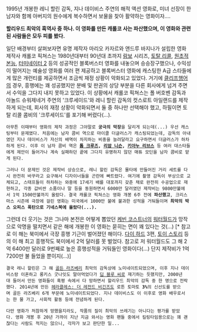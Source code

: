 1995년 개봉한 레니 할린 감독, 지나 데이비스 주연의 해적 액션 영화로, 미녀 선장이 한 남자와 함께 아버지의 원수에게 복수하면서 보물을 찾아 활약하는 영화이자....

'''할리우드 최악의 흑역사 중 하나. 이 영화를 만든 캐롤코 사는 파산했으며, 이 영화와 관련된 사람들은 모두 피를 봤다.'''

일단 배경부터 살펴보자면 유명 제작자 마리오 카자르와 앤드루 바지나가 설립한 영화 제작사 캐롤코 픽쳐스는 1980년대부터 90년대 초까지 [[람보]] 시리즈, [[토탈 리콜]], [[원초적 본능]], [[터미네이터 2]] 등의 성공적인 블록버스터 영화를 내놓으며 승승장구했으나, 수익성이 떨어지는 예술성 영화를 여러 편 제공하고 블록버스터 영화에 캐스팅한 A급 스타들에게 많은 개런티를 제공하면서 조금씩 재정 상황이 악화되고 있었다. 거기에 [[클리프행어]]의 경우, 흥행에는 꽤 성공했지만 분배 및 판권의 상당 부분을 다른 회사에게 넘겨 주면서 수익을 그다지 내지 못하고 있었다. 
이 상황에서 캐롤코 픽쳐스는 폴 버호벤 감독과 아놀드 슈워제네거 주연의 '크루세이드'와 레니 할린 감독의 컷스로트 아일랜드를 제작하게 되는데, 회사의 재정 상황이 악화되면서 둘 중 하나만 선택해야 했고, 하필이면 토탈 리콜 콤비의 '크루세이드'를 포기해 버렸다(...). 

 아무튼 이때부터 영화의 제작 과정은 그야말로 '''궁극의 막장'''을 달리게 되는데(...) 우선 캐스팅부터 문제였다. 처음에는 남자 콤비 역으로 마이클 더글러스가 캐스팅되었는데, 감독의 아내였던 지나 데이비스가 자신의 배역이 차지하는 비중을 늘려달라고 요구하면서 더글러스가 하차하게 된다. 이후 이 남자 콤비 역은 '''[[톰 크루즈]], [[리암 니슨]], [[키아누 리브스]]''' 등 여러 대스타들에게 제안이 들어가나 계속 실패하던 끝에 그다지 유명하지 않던 매튜 모딘을 남자 콤비로 맡게 된다.

 그러나 더 문제인 것은 제작비 상승으로, 레니 할린 감독은 몰타에 만들어진 거리 세트를 다시 완전히 바꾸라고 요구해서 디자이너들을 곤란에 빠트렸다. 여기에 촬영 감독이 부상으로 교체되고, 스태프들이 하차하는 와중에 17세기 배를 대포까지 갖춘 채로 완전히 수공업으로 재현하고, 각종 값비싼 소품이나 말 등을 동원하면서 6000만 달러였던 제작비는 9800만불에서 1억 1500만불까지 올랐다. 결국 캐롤코 픽쳐스는 영화 개봉 6주 전에 '''파산했고''', 크리스마스 시즌에 극장에 걸린 영화는 미국에서 1000만 불에 불과한 성적을 거둬들이며 '''최악의 박스 오피스 폭탄으로 기네스북에 올랐다(...).'''
그런데 더 웃기는 것은 그나마 본전은 어떻게 뽑았던 [[케빈 코스트너]]의 [[워터월드]]가 망작으로 악명을 떨치면서 같은 해에 개봉한 이 영화는 묻히는 면이 꽤 있다는 것(...) [* 참고로 이 해는 북미에서 극장 흥행 기근이 벌어졌던 해이다. [[다이 하드]] 3편, [[토이 스토리]] 등의 이 해 최고 흥행작도 북미에서 2억 달러를 못 벌었다. 참고로 저 워터월드도 그 해 2억 6400만 달러로 9번째로 높은 흥행성적을 거둬들인 영화이다(...) 단지 제작비가 1억 7200만 불 들었을 뿐이지(...)]

 결국 레니 할린은 그 해 [[골든 라즈베리]] 최악의 감독상에 노미네이트되었으며, 이후 지나 데이비스랑 이혼하고 롱키스 굿나잇도 말아먹었다가 [[딥 블루 씨]]로 재기하는 듯했지만, 2000년대 들어서 만든 영화들이 혹평 속에서 다 망하면서 할리우드 최악의 감독 중 한 명으로 전락했다. 2014년에 만든 [[헤라클레스: 더 레전드 비긴즈]]도 로튼 토마토 '''3%'''의 신선도를 받으며 골든 라즈베리 6개 부문에 노미네이트되었다. 지나 데이비스도 이 이후로 영화 배우로서는 한 물 가고, 사회적 활동 등에 전념하게 된다.

 다만 영화가 처참하게 망했을지라도, 작품의 질이 최악의 쓰레기는 아니다는 평가를 받았다. 영화 개봉 후 20년 가까이 지난 지금 와서는 영화 팬들 중에서 킬링타임용으로는 꽤 괜찮다는 사람도 적지는 않으니, 각자가 보고 판단한 일...
